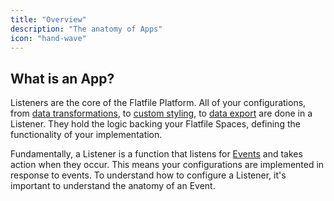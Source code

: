 ```yaml
---
title: "Overview"
description: "The anatomy of Apps"
icon: "hand-wave"
---
```


## What is an App?

Listeners are the core of the Flatfile Platform. All of your configurations, from [data transformations](https://flatfile.com/plugins/transform), to [custom styling](/guides/theming), to [data export](/guides/egress) are done in a Listener. They hold the logic backing your Flatfile Spaces, defining the functionality of your implementation.

Fundamentally, a Listener is a function that listens for [Events](/orchestration/events) and takes action when they occur. This means your configurations are implemented in response to events. To understand how to configure a Listener, it's important to understand the anatomy of an Event.
